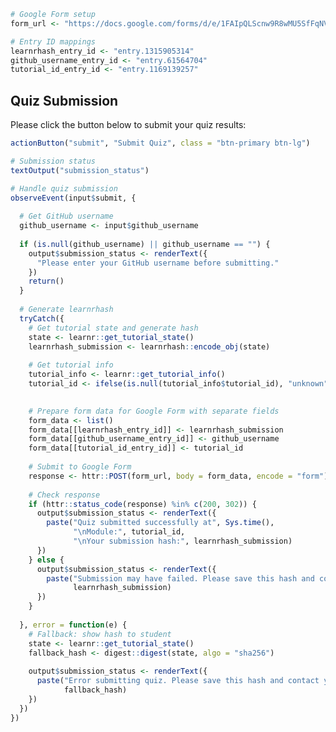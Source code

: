 ```r
# Google Form setup
form_url <- "https://docs.google.com/forms/d/e/1FAIpQLScnw9R8wMU5SfFqNVXGeEkiIygLTB_Dc6jWBmbwEeHuekBDzg/formResponse"

# Entry ID mappings
learnrhash_entry_id <- "entry.1315905314"
github_username_entry_id <- "entry.61564704"
tutorial_id_entry_id <- "entry.1169139257"
```

## Quiz Submission

Please click the button below to submit your quiz results:

```r
actionButton("submit", "Submit Quiz", class = "btn-primary btn-lg")

# Submission status
textOutput("submission_status")
```

```r
# Handle quiz submission
observeEvent(input$submit, {
  
  # Get GitHub username
  github_username <- input$github_username
  
  if (is.null(github_username) || github_username == "") {
    output$submission_status <- renderText({
      "Please enter your GitHub username before submitting."
    })
    return()
  }
  
  # Generate learnrhash
  tryCatch({
    # Get tutorial state and generate hash
    state <- learnr::get_tutorial_state()
    learnrhash_submission <- learnrhash::encode_obj(state)
    
    # Get tutorial info
    tutorial_info <- learnr::get_tutorial_info()
    tutorial_id <- ifelse(is.null(tutorial_info$tutorial_id), "unknown", tutorial_info$tutorial_id)

    
    # Prepare form data for Google Form with separate fields
    form_data <- list()
    form_data[[learnrhash_entry_id]] <- learnrhash_submission
    form_data[[github_username_entry_id]] <- github_username
    form_data[[tutorial_id_entry_id]] <- tutorial_id
    
    # Submit to Google Form
    response <- httr::POST(form_url, body = form_data, encode = "form")
    
    # Check response
    if (httr::status_code(response) %in% c(200, 302)) {
      output$submission_status <- renderText({
        paste("Quiz submitted successfully at", Sys.time(), 
              "\nModule:", tutorial_id,
              "\nYour submission hash:", learnrhash_submission)
      })
    } else {
      output$submission_status <- renderText({
        paste("Submission may have failed. Please save this hash and contact your instructor:", 
              learnrhash_submission)
      })
    }
    
  }, error = function(e) {
    # Fallback: show hash to student
    state <- learnr::get_tutorial_state()
    fallback_hash <- digest::digest(state, algo = "sha256")
    
    output$submission_status <- renderText({
      paste("Error submitting quiz. Please save this hash and contact your instructor:", 
            fallback_hash)
    })
  })
})
```